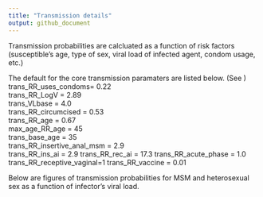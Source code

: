 ```yaml
---
title: "Transmission details"
output: github_document
---
```


Transmission probabilities are calcluated as a function of risk factors (susceptible's age, type of sex, viral load of infected agent, condom usage, etc.)

The default for the core transmission paramaters are listed below. (See )
   trans_RR_uses_condoms= 0.22      
    trans_RR_LogV        = 2.89      
    trans_VLbase         = 4.0            
    trans_RR_circumcised = 0.53      
    trans_RR_age         = 0.67          
    max_age_RR_age       = 45    
    trans_base_age       = 35       
    trans_RR_insertive_anal_msm = 2.9  
    trans_RR_ins_ai      = 2.9
    trans_RR_rec_ai      = 17.3
    trans_RR_acute_phase = 1.0       
    trans_RR_receptive_vaginal=1
    trans_RR_vaccine     = 0.01      

Below are figures of transmission probabilities for MSM and heterosexual sex as a function of infector's viral load.

